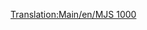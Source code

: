 [[Translation:Main/en/MJS 1000]]{{Template:Treinen/Nl
|Naam=MJS 1000
|Afbeelding=[[File:en/Mjs1000.png]]
|Kosten=£24,609 ($49.218)
|Snelheid=104 km/h (65 mph)
|Gewicht=120 t
|Kracht=2,200 pk (1,641 kW)
|Onderhoudskosten=£2,208 ($4.416)
|Ontworpen=1965
|Levensduur=22
|Capaciteit=n.v.t.
|Omschrijving=
|Real-life=The MJS 1000 is gebaseerd op de [http://en.wikipedia.org/wiki/List_of_South_African_locomotive_classes#Electric_locomotives SAR Class 5E] elektrische locomotieven.}}